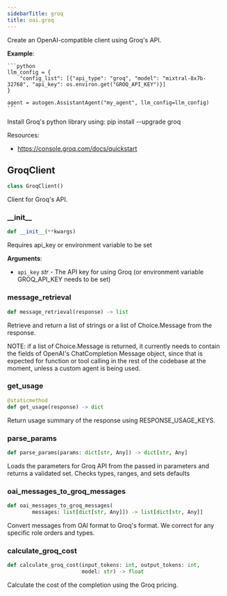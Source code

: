 ```yaml
---
sidebarTitle: groq
title: oai.groq
---
```


Create an OpenAI-compatible client using Groq's API.

**Example**:

    ```python
    llm_config = {
        "config_list": [{"api_type": "groq", "model": "mixtral-8x7b-32768", "api_key": os.environ.get("GROQ_API_KEY")}]
    }

    agent = autogen.AssistantAgent("my_agent", llm_config=llm_config)
    ```
  
  Install Groq's python library using: pip install --upgrade groq
  
  Resources:
  - https://console.groq.com/docs/quickstart

## GroqClient

```python
class GroqClient()
```

Client for Groq's API.

### \_\_init\_\_

```python
def __init__(**kwargs)
```

Requires api_key or environment variable to be set

**Arguments**:

- `api_key` _str_ - The API key for using Groq (or environment variable GROQ_API_KEY needs to be set)

### message\_retrieval

```python
def message_retrieval(response) -> list
```

Retrieve and return a list of strings or a list of Choice.Message from the response.

NOTE: if a list of Choice.Message is returned, it currently needs to contain the fields of OpenAI's ChatCompletion Message object,
since that is expected for function or tool calling in the rest of the codebase at the moment, unless a custom agent is being used.

### get\_usage

```python
@staticmethod
def get_usage(response) -> dict
```

Return usage summary of the response using RESPONSE_USAGE_KEYS.

### parse\_params

```python
def parse_params(params: dict[str, Any]) -> dict[str, Any]
```

Loads the parameters for Groq API from the passed in parameters and returns a validated set. Checks types, ranges, and sets defaults

### oai\_messages\_to\_groq\_messages

```python
def oai_messages_to_groq_messages(
        messages: list[dict[str, Any]]) -> list[dict[str, Any]]
```

Convert messages from OAI format to Groq's format.
We correct for any specific role orders and types.

### calculate\_groq\_cost

```python
def calculate_groq_cost(input_tokens: int, output_tokens: int,
                        model: str) -> float
```

Calculate the cost of the completion using the Groq pricing.

